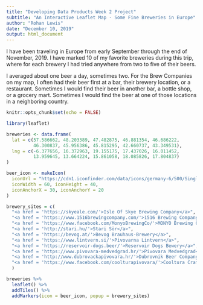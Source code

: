 ---
title: "Developing Data Products Week 2 Project"
subtitle: "An Interactive Leaflet Map - Some Fine Breweries in Europe"
author: "Rohan Lewis"
date: "December 10, 2019"
output: html_document
---

I have been traveling in Europe from early September through the end of November, 2019.  I have marked 10 of my favorite breweries during this trip, where for each brewery I had tried anywhere from two to five of their beers.

I averaged about one beer a day, sometimes two.  For the Brew Companies on my map, I often had their beer first at a bar, their brewery location, or a restaurant.  Sometimes I would find their beer in another bar, a bottle shop, or a grocery mart.  Sometimes I would find the beer at one of those locations in a neighboring country.

```{r setup, include=FALSE}
knitr::opts_chunk$set(echo = FALSE)

library(leaflet)
```

```{r}
breweries <- data.frame(
  lat = c(57.586662, 48.203389, 47.482875, 46.881354, 46.686222,
          46.300837, 45.956386, 45.815295, 42.660737, 43.349531),
  lng = c(-6.377656, 16.372963, 19.155175, 17.437026, 16.011452,
          13.959645, 13.664224, 15.861058, 18.085826, 17.804837)
)

beer_icon <- makeIcon(
  iconUrl = "https://cdn1.iconfinder.com/data/icons/germany-6/500/SingleCartoonGermanyAlice_12-512.png",
  iconWidth = 60, iconHeight = 40,
  iconAnchorX = 30, iconAnchorY = 20
)

brewery_sites = c(
  "<a href = 'https://skyeale.com/'>Isle Of Skye Brewing Company</a>",
  "<a href = 'https://www.1516brewingcompany.com/'>1516 Brewing Company</a>",
  "<a href = 'https://www.facebook.com/MonyoBrewingCo/'>MONYO Brewing Company</a>",
  "<a href = 'http://stari.hu/'>Stari Sör</a>",
  "<a href = 'https://bevog.at/'>Bevog Brauhaus-Brewery</a>",
  "<a href = 'https://www.lintvern.si/'>Pivovarna Lintvern</a>",
  "<a href = 'https://reservoir-dogs.beer/'>Reservoir Dogs Bewery</a>",
  "<a href = 'https://www.pivovara-medvedgrad.hr/'>Pivovara Medvedgrad</a>",
  "<a href = 'http://www.dubrovackapivovara.hr/'>Dubrovnik Beer Company</a>",
  "<a href = 'https://www.facebook.com/coolturapivovara/'>Cooltura Craft Pivovara</a>"
  )

breweries %>%
  leaflet() %>%
  addTiles() %>%
  addMarkers(icon = beer_icon, popup = brewery_sites)

```


